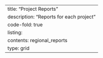 ---
title: "Project Reports"
description: "Reports for each project"
code-fold: true
listing:
  contents: regional_reports
  type: grid
---
